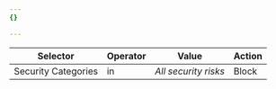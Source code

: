 ```yaml
---
{}

---
```


| Selector            | Operator | Value                | Action |
| ------------------- | -------- | -------------------- | ------ |
| Security Categories | in       | *All security risks* | Block  |
